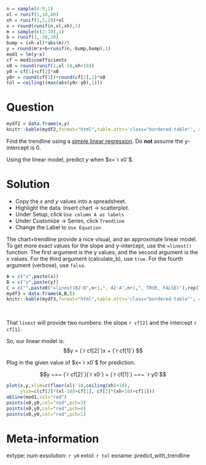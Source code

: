 ```r

n = sample(6:9,1)
xl = runif(1,10,80)
xh = runif(1,5,20)+xl
x = round(runif(n,xl,xh),1)
m = sample(c(2:10),1)
b = runif(1,-30,30)
bump = (xh-xl)*abs(m)/5
y = round(m*x+b+runif(n,-bump,bump),1)
mod1 = lm(y~x)
cf = mod1$coefficients
x0 = round(runif(1,xl-10,xh+10))
y0 = cf[1]+cf[2]*x0
y0r = round(cf[1])+round(cf[2],1)*x0
tol = ceiling((max(abs(y0r-y0),1)))
```


Question
========

<style type="text/css" rel="stylesheet">
.bordered-table {
    border-collapse: collapse;
    border-spacing: 0;
    border:2px solid #000000;
}
.bordered-table th {
    border:2px solid #000000;
    padding: 4px;
}
.bordered-table td{
    border:2px solid #000000;
    padding: 4px;
}
</style>

```r
mydf2 = data.frame(x,y)
knitr::kable(mydf2,format="html",table.attr='class="bordered-table"', align = "cc",row.names=F)
```

Find the trendline using a [simple linear regression](https://en.wikipedia.org/wiki/Simple_linear_regression){target="_blank"}. Do **not** assume the $y$-intercept is 0.

Using the linear model, predict $y$ when $x=`r x0`$.


Solution
========

* Copy the $x$ and $y$ values into a spreadsheet.
* Highlight the data. Insert chart $\to$ scatterplot.
* Under Setup, click `Use column A as labels`
* Under Customize $\to$ Series, click `Trendline`
* Change the Label to `Use Equation`

The chart+trendline provide a nice visual, and an approximate linear model. To get more exact values for the slope and y-intercept, use the `=linest()` function. The first argument is the y values, and the second argument is the x values. For the third argument (calculate_b), use `true`. For the fourth argument (verbose), use `false`.

```r
A = c("x",paste(x))
B = c("y",paste(y))
C = c("",paste0("=linest(B2:B",n+1,", A2:A",n+1,", TRUE, FALSE)"),rep("",n-1))
mydf3 = data.frame(A,B,C)
knitr::kable(mydf3,format="html",table.attr='class="bordered-table"', align = "cc",row.names=T)
```
\

That `linest` will provide two numbers: the slope `r cf[2]` and the intercept `r cf[1]`.

So, our linear model is:
$$y = (`r cf[2]`)x + (`r cf[1]`) $$

Plug in the given value of $x=`r x0`$ for prediction.

$$y ~=~ (`r cf[2]`)(`r x0`) + (`r cf[1]`) ~=~ `r y0`$$

```r
plot(x,y,xlim=c(floor(xl)-10,ceiling(xh)+10),
     ylim=c(cf[2]*(xl-10)+cf[1], cf[2]*(xh+10)+cf[1]))
abline(mod1,col="red")
points(x0,y0,col="red",pch=3)
points(x0,y0,col="red",pch=4)
points(x0,y0,col="red",pch=1)
```



Meta-information
============
extype: num
exsolution: `r y0`
extol: `r tol`
exname: predict_with_trendline